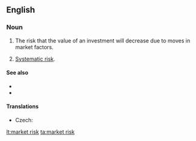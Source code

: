 ==English==

===Noun===
{{en-noun|head=[[market]] [[risk]]|~}}

# {{label|en|finance}} The risk that the value of an investment will decrease due to moves in market factors.
# {{label|en|finance}} [[systematic risk|Systematic risk]].

====See also====
* {{pedialite}}
* {{pedialite|Modern portfolio theory}}

====Translations====
{{trans-top|type of risk}}
* Czech: {{t|cs|tržní riziko|n}}
{{trans-mid}}
{{trans-bottom}}

[[lt:market risk]]
[[ta:market risk]]